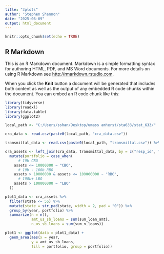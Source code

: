 ```yaml
---
title: "3plots"
author: "Stephen Shannon"
date: "2025-03-09"
output: html_document
---
```


```r
knitr::opts_chunk$set(echo = TRUE)
```

## R Markdown

This is an R Markdown document. Markdown is a simple formatting syntax for authoring HTML, PDF, and MS Word documents. For more details on using R Markdown see <http://rmarkdown.rstudio.com>.

When you click the **Knit** button a document will be generated that includes both content as well as the output of any embedded R code chunks within the document. You can embed an R code chunk like this:

```r

library(tidyverse)
library(readxl)
library(data.table)
library(ggplot2)

```

```r

local_path <- "C:/Users/sshan/Desktop/umass amherst/sta633/stat_633/"

cra_data <- read.csv(paste0(local_path, "cra_data.csv"))

transmittal_data <- read.csv(paste0(local_path, "transmittal.csv")) %>% mutate(assets = assets)

cra_assets <- left_join(cra_data, transmittal_data, by = c("resp_id", "agency", "year")) %>%
  mutate(portfolio = case_when(
      # 10b CBO
    assets <= 10000000 ~ "CBO",
      # 10b - 100b RBO
    assets > 10000000 & assets <= 100000000 ~ "RBO",
      # 100b+ LBO
    assets > 100000000 ~ "LBO"
  ))

```

```r

plot1_data <- cra_assets %>%
  filter(state <= 56) %>%
  mutate(state = str_pad(state, width = 2, pad = "0")) %>% 
  group_by(year, portfolio) %>%
  summarize(n = n(),
            amt_us_sb_loans = sum(sum_loan_amt),
            n_us_sb_loans = sum(sum_n_loans))

plot1 <- ggplot(data = plot1_data) +
  geom_area(aes(x = year,
            y = amt_us_sb_loans,
            fill = portfolio, group = portfolio))



```

```r





```





